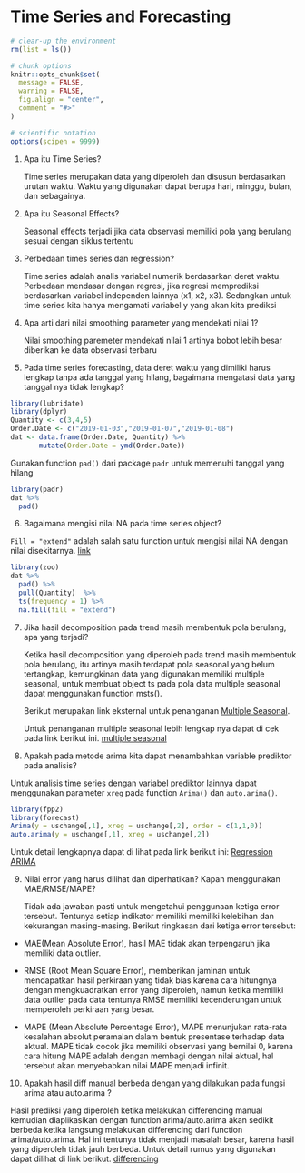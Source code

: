 # Time Series and Forecasting

```r
# clear-up the environment
rm(list = ls())

# chunk options
knitr::opts_chunk$set(
  message = FALSE,
  warning = FALSE,
  fig.align = "center",
  comment = "#>"
)

# scientific notation
options(scipen = 9999)
```

1. Apa itu Time Series?

   Time series merupakan data yang diperoleh dan disusun berdasarkan urutan waktu. Waktu yang digunakan dapat berupa hari, minggu, bulan, dan sebagainya.

2. Apa itu Seasonal Effects?

   Seasonal effects terjadi jika data observasi memiliki pola yang berulang sesuai dengan siklus tertentu

3. Perbedaan times series dan regression?

    Time series adalah analis variabel numerik berdasarkan deret waktu. Perbedaan mendasar dengan regresi, jika regresi memprediksi berdasarkan variabel independen lainnya (x1, x2, x3). Sedangkan untuk time series kita hanya mengamati variabel y yang akan kita prediksi

4. Apa arti dari nilai smoothing parameter yang mendekati nilai 1?

    Nilai smoothing paremeter mendekati nilai 1 artinya bobot lebih besar diberikan ke data observasi terbaru

5. Pada time series forecasting, data deret waktu yang dimiliki harus lengkap tanpa ada tanggal yang hilang, bagaimana mengatasi data yang tanggal nya tidak lengkap?

```r
library(lubridate)
library(dplyr)
Quantity <- c(3,4,5)
Order.Date <- c("2019-01-03","2019-01-07","2019-01-08") 
dat <- data.frame(Order.Date, Quantity) %>% 
       mutate(Order.Date = ymd(Order.Date)) 
```

Gunakan function `pad()` dari package `padr` untuk memenuhi tanggal yang hilang
```r
library(padr)
dat %>% 
  pad()
```

6. Bagaimana mengisi nilai NA pada time series object?

`Fill = "extend"` adalah salah satu function untuk mengisi nilai NA dengan nilai disekitarnya. [link](https://drive.google.com/file/d/1J7yIsONtK9z3fDvkxnWiEHEoWVE1zdBS/view?usp=sharing)
```r
library(zoo)
dat %>% 
  pad() %>% 
  pull(Quantity)  %>% 
  ts(frequency = 1) %>% 
  na.fill(fill = "extend") 
```

7. Jika hasil decomposition pada trend masih membentuk pola berulang, apa yang terjadi?

   Ketika hasil decomposition yang diperoleh pada trend masih membentuk pola berulang, itu artinya masih terdapat pola seasonal yang belum tertangkap, kemungkinan data yang digunakan memiliki multiple seasonal, untuk membuat object ts pada pola data multiple seasonal dapat menggunakan function msts(). 
   
   Berikut merupakan link eksternal untuk penanganan [Multiple Seasonal](https://www.researchgate.net/post/How_many_components_can_I_retrieve_in_principal_component_analysis).  
   
   Untuk penanganan multiple seasonal lebih lengkap nya dapat di cek pada link berikut ini. [multiple seasonal](https://algotech.netlify.com/blog/multiple-seasonal/)

8. Apakah pada metode arima kita dapat menambahkan variable prediktor pada analisis?

Untuk analisis time series dengan variabel prediktor lainnya dapat menggunakan parameter `xreg` pada function `Arima()` dan `auto.arima()`.
```r
library(fpp2)
library(forecast)
Arima(y = uschange[,1], xreg = uschange[,2], order = c(1,1,0))
auto.arima(y = uschange[,1], xreg = uschange[,2])
```

Untuk detail lengkapnya dapat di lihat pada link berikut ini: [Regression ARIMA](https://otexts.com/fpp2/regarima.html)

9. Nilai error yang harus dilihat dan diperhatikan? Kapan menggunakan MAE/RMSE/MAPE?

   Tidak ada jawaban pasti untuk mengetahui penggunaan ketiga error tersebut. Tentunya setiap indikator memiliki memiliki kelebihan dan kekurangan masing-masing. Berikut ringkasan dari ketiga error tersebut:

  -  MAE(Mean Absolute Error), hasil MAE tidak akan terpengaruh jika memiliki data outlier.

  -  RMSE (Root Mean Square Error), memberikan jaminan untuk mendapatkan hasil perkiraan yang tidak bias karena cara hitungnya dengan mengkuadratkan error yang diperoleh, namun ketika memiliki data outlier pada data tentunya RMSE memiliki kecenderungan untuk memperoleh perkiraan yang besar.

  -  MAPE (Mean Absolute Percentage Error), MAPE menunjukan rata-rata kesalahan absolut peramalan dalam bentuk presentase terhadap data aktual. MAPE tidak cocok jika memiliki observasi yang bernilai 0, karena cara hitung MAPE adalah dengan membagi dengan nilai aktual, hal tersebut akan menyebabkan nilai MAPE menjadi infinit.

10. Apakah hasil diff manual berbeda dengan yang dilakukan pada fungsi arima atau auto.arima ?

   Hasil prediksi yang diperoleh ketika melakukan differencing manual kemudian diaplikasikan dengan function arima/auto.arima akan sedikit berbeda ketika langsung melakukan differencing dari function arima/auto.arima. Hal ini tentunya tidak menjadi masalah besar, karena hasil yang diperoleh tidak jauh berbeda. Untuk detail rumus yang digunakan dapat dilihat di link berikut. [differencing](https://stats.stackexchange.com/questions/32634/difference-time-series-before-arima-or-within-arima)

